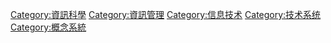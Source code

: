{{noteTA|G1=IT}}{{catmore}}
{{Commonscat|Information systems}}

[[Category:資訊科學|Category:資訊科學]]
[[Category:資訊管理|Category:資訊管理]]
[[Category:信息技术|Category:信息技术]]
[[Category:技术系统|Category:技术系统]]
[[Category:概念系統|Category:概念系統]]
